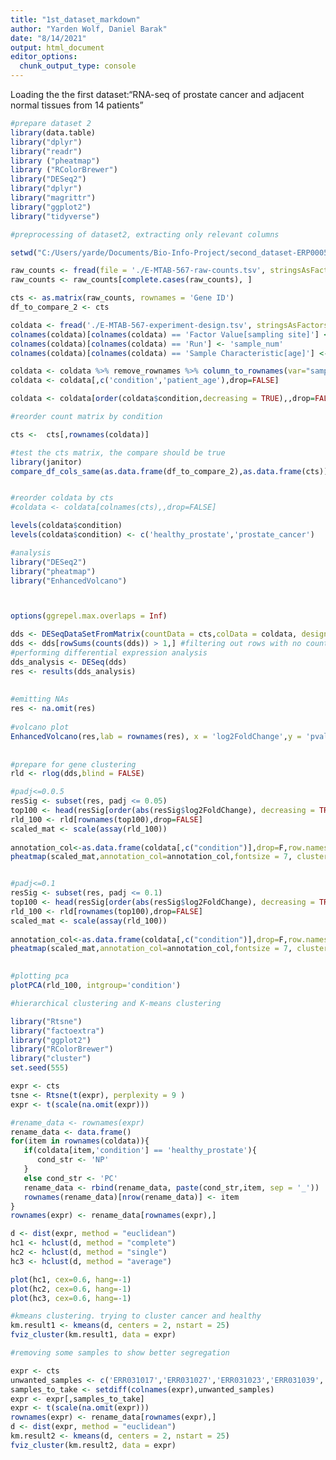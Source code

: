 ---
title: "1st_dataset_markdown"
author: "Yarden Wolf, Daniel Barak"
date: "8/14/2021"
output: html_document
editor_options: 
  chunk_output_type: console
---
Loading the the first dataset:"RNA-seq of prostate cancer and adjacent normal tissues from 14 patients"


```{r,  echo=TRUE, warning=FALSE, message=FALSE}
#prepare dataset 2
library(data.table)
library("dplyr")
library("readr")
library ("pheatmap")
library ("RColorBrewer")
library("DESeq2")
library("dplyr")
library("magrittr")
library("ggplot2")
library("tidyverse")

#preprocessing of dataset2, extracting only relevant columns

setwd("C:/Users/yarde/Documents/Bio-Info-Project/second_dataset-ERP000550")

raw_counts <- fread(file = './E-MTAB-567-raw-counts.tsv', stringsAsFactors = T, na.strings = c('NA',''),drop = 'Gene Name')
raw_counts <- raw_counts[complete.cases(raw_counts), ]

cts <- as.matrix(raw_counts, rownames = 'Gene ID')
df_to_compare_2 <- cts

coldata <- fread('./E-MTAB-567-experiment-design.tsv', stringsAsFactors = T, na.strings = c('NA',''))
colnames(coldata)[colnames(coldata) == 'Factor Value[sampling site]'] <- 'condition'
colnames(coldata)[colnames(coldata) == 'Run'] <- 'sample_num'
colnames(coldata)[colnames(coldata) == 'Sample Characteristic[age]'] <- 'patient_age'

coldata <- coldata %>% remove_rownames %>% column_to_rownames(var="sample_num")
coldata <- coldata[,c('condition','patient_age'),drop=FALSE]

coldata <- coldata[order(coldata$condition,decreasing = TRUE),,drop=FALSE]

#reorder count matrix by condition

cts <-  cts[,rownames(coldata)]

#test the cts matrix, the compare should be true
library(janitor)
compare_df_cols_same(as.data.frame(df_to_compare_2),as.data.frame(cts))


#reorder coldata by cts
#coldata <- coldata[colnames(cts),,drop=FALSE]

levels(coldata$condition)
levels(coldata$condition) <- c('healthy_prostate','prostate_cancer')
```



```{r,  echo=TRUE, warning=FALSE, message=FALSE}
#analysis
library("DESeq2")
library("pheatmap")
library("EnhancedVolcano")



options(ggrepel.max.overlaps = Inf)

dds <- DESeqDataSetFromMatrix(countData = cts,colData = coldata, design = ~ condition)
dds <- dds[rowSums(counts(dds)) > 1,] #filtering out rows with no counts
#performing differential expression analysis
dds_analysis <- DESeq(dds)
res <- results(dds_analysis)
   
   
#emitting NAs
res <- na.omit(res)
   
#volcano plot
EnhancedVolcano(res,lab = rownames(res), x = 'log2FoldChange',y = 'pvalue',pCutoff = 1e-19, pointSize = 4.0,labSize = 4.0, labCol = 'black',labFace = 'bold', boxedLabels = FALSE, colAlpha = 4/5, legendPosition = 'right', legendLabSize = 14, legendIconSize = 4.0, drawConnectors = TRUE, widthConnectors = 1.0, colConnectors = 'black', title = 'Normal Vs PCa')
   
   
#prepare for gene clustering
rld <- rlog(dds,blind = FALSE)

#padj<=0.0.5
resSig <- subset(res, padj <= 0.05)
top100 <- head(resSig[order(abs(resSig$log2FoldChange), decreasing = TRUE ),], 30)
rld_100 <- rld[rownames(top100),drop=FALSE]
scaled_mat <- scale(assay(rld_100))
   
annotation_col<-as.data.frame(coldata[,c("condition")],drop=F,row.names = rownames(coldata))
pheatmap(scaled_mat,annotation_col=annotation_col,fontsize = 7, cluster_cols = TRUE)


#padj<=0.1
resSig <- subset(res, padj <= 0.1)
top100 <- head(resSig[order(abs(resSig$log2FoldChange), decreasing = TRUE ),], 30)
rld_100 <- rld[rownames(top100),drop=FALSE]
scaled_mat <- scale(assay(rld_100))
   
annotation_col<-as.data.frame(coldata[,c("condition")],drop=F,row.names = rownames(coldata))
pheatmap(scaled_mat,annotation_col=annotation_col,fontsize = 7, cluster_cols = TRUE)

   
#plotting pca
plotPCA(rld_100, intgroup='condition')

```


```{r,  echo=TRUE, warning=FALSE, message=FALSE}
#hierarchical clustering and K-means clustering

library("Rtsne")
library("factoextra")
library("ggplot2")
library("RColorBrewer")
library("cluster")
set.seed(555)

expr <- cts
tsne <- Rtsne(t(expr), perplexity = 9 )
expr <- t(scale(na.omit(expr)))

#rename_data <- rownames(expr)
rename_data <- data.frame()
for(item in rownames(coldata)){
   if(coldata[item,'condition'] == 'healthy_prostate'){
      cond_str <- 'NP'
   }
   else cond_str <- 'PC'
   rename_data <- rbind(rename_data, paste(cond_str,item, sep = '_'))
   rownames(rename_data)[nrow(rename_data)] <- item
}
rownames(expr) <- rename_data[rownames(expr),]

d <- dist(expr, method = "euclidean")
hc1 <- hclust(d, method = "complete")
hc2 <- hclust(d, method = "single")
hc3 <- hclust(d, method = "average")

plot(hc1, cex=0.6, hang=-1)
plot(hc2, cex=0.6, hang=-1)
plot(hc3, cex=0.6, hang=-1)

#kmeans clustering. trying to cluster cancer and healthy
km.result1 <- kmeans(d, centers = 2, nstart = 25)
fviz_cluster(km.result1, data = expr)

#removing some samples to show better segregation

expr <- cts
unwanted_samples <- c('ERR031017','ERR031027','ERR031023','ERR031039','ERR031035')
samples_to_take <- setdiff(colnames(expr),unwanted_samples)
expr <- expr[,samples_to_take]
expr <- t(scale(na.omit(expr)))
rownames(expr) <- rename_data[rownames(expr),]
d <- dist(expr, method = "euclidean")
km.result2 <- kmeans(d, centers = 2, nstart = 25)
fviz_cluster(km.result2, data = expr)
```

